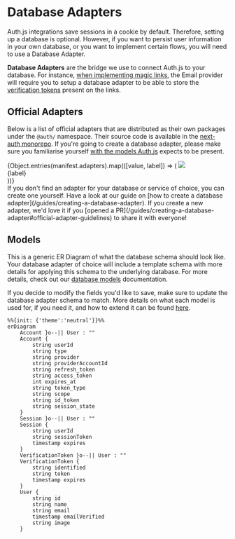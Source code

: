 
# Database Adapters

<Callout type="info">
  Auth.js integrations save sessions in a cookie by default. Therefore, setting
  up a database is optional. However, if you want to persist user information in
  your own database, or you want to implement certain flows, you will need to
  use a Database Adapter.
</Callout>

**Database Adapters** are the bridge we use to connect Auth.js to your database. For instance, [when implementing magic links](/getting-started/authentication?tab=magic-link), the Email provider will require you to setup a database adapter to be able to store the [verification tokens](/concepts/database-models#verificationtoken-model) present on the links.

## Official Adapters

Below is a list of official adapters that are distributed as their own packages under the `@auth/`
namespace. Their source code is available in the [next-auth
monorepo](https://github.com/nextauthjs/next-auth/tree/main/packages). If you're going to create a database adapter, please make sure you familiarise yourself [with the models Auth.js](/concepts/database-models) expects to be present.

<div className="grid gap-x-4 gap-y-4 grid-cols-4 w-full mt-8 mb-12">
  {Object.entries(manifest.adapters).map(([value, label]) => (
    <Link
      href={`/getting-started/adapters/${value}`}
      key={value}
      className="p-4 border border-solid border-slate-200 rounded-lg flex flex-col items-center justify-between w-36 shadow-lg h-32"
    >
      <img src={`/img/adapters/${value}.svg`} className="h-12 mt-2" />
      <div className="text-sm text-center">{label}</div>
    </Link>
  ))}
</div>

<Callout>
  If you don't find an adapter for your database or service of choice, you can
  create one yourself. Have a look at our guide on [how to create a database
  adapter](/guides/creating-a-database-adapter). If you create a new adapter,
  we'd love it if you [opened a
  PR](/guides/creating-a-database-adapter#official-adapter-guidelines) to share
  it with everyone!
</Callout>

## Models

This is a generic ER Diagram of what the database schema should look like. Your database adapter of choice will include a template schema with more details for applying this schema to the underlying database. For more details, check out our [database models](/concepts/database-models) documentation.

If you decide to modify the fields you'd like to save, make sure to update the database adapter schema to match. More details on what each model is used for, if you need it, and how to extend it can be found [here](/guides/creating-a-database-adapter).

```mermaid
%%{init: {'theme':'neutral'}}%%
erDiagram
    Account }o--|| User : ""
    Account {
        string userId
        string type
        string provider
        string providerAccountId
        string refresh_token
        string access_token
        int expires_at
        string token_type
        string scope
        string id_token
        string session_state
    }
    Session }o--|| User : ""
    Session {
        string userId
        string sessionToken
        timestamp expires
    }
    VerificationToken }o--|| User : ""
    VerificationToken {
        string identified
        string token
        timestamp expires
    }
    User {
        string id
        string name
        string email
        timestamp emailVerified
        string image
    }
```
